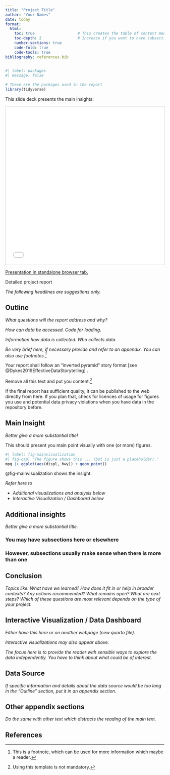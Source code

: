 ```yaml
---
title: "Project Title"
author: "Your Names"
date: today
format: 
  html:
    toc: true                   # This creates the table of context menu
    toc-depth: 2                # Increase if you want to have subsections in the table of context menu
    number-sections: true
    code-fold: true
    code-tools: true
bibliography: references.bib
---
```


```r
#| label: packages
#| message: false

# These are the packages used in the report
library(tidyverse)
```


This slide deck presents the main insights:

```{=html}
<iframe class="slide-deck" style="border:1px solid lightgray;" width="100%" height="500" src="presentation.html"></iframe>
```

[Presentation in standalone browser tab.](presentation.html){.internal target="_blank"}

Detailed project report

*The following headlines are suggestions only.*

## Outline

*What questions will the report address and why?*

*How can data be accessed. Code for loading.*

*Information how data is collected. Who collects data.*

*Be very brief here, if necessary provide and refer to an appendix. You can also use footnotes.^[This is a footnote, which can be used for more information which maybe a reader.]*

Your report shall follow an "inverted pyramid" story format [see @Dykes2019EffectiveDataStorytelling] .

Remove all this text and put you content.^[Using this template is not mandatory.]

:::{.callout-note}
If the final report has sufficient quality, it can be published to the web directly from here. 
If you plan that, check for licences of usage for figures you use and potential data privacy violations when you have data in the repository before.
:::


## Main Insight

*Better give a more substantial title!*

This should present you main point visually with one (or more) figures.

```r
#| label: fig-mainvisualization
#| fig-cap: "The figure shows this ... (but is just a placeholder)."
mpg |> ggplot(aes(displ, hwy)) + geom_point()
```

@fig-mainvisualization shows the insight.

*Refer here to*

- *Additional visualizations and analysis below*
- *Interactive Visualization / Dashboard below*

## Additional insights

*Better give a more substantial title.*

### You may have subsections here or elsewhere

### However, subsections usually make sense when there is more than one

## Conclusion

*Topics like: What have we learned? How does it fit in or help in broader contexts? Any actions recommended? What remains open? What are next steps? Which of these questions are most relevant depends on the type of your project.*

## Interactive Visualization / Data Dashboard {.appendix}

*Either have this here or on another webpage (new quarto file).*

*Interactive visualizations may also appear above.* 

*The focus here is to provide the reader with sensible ways to explore the data independently. You have to think about what could be of interest.*




## Data Source {.appendix}

*If specific information and details about the data source would be too long in the "Outline" section, put it in an appendix section.* 

## Other appendix sections {.appendix}

*Do the same with other text which distracts the reading of the main text. *

## References {.unnumbered .appendix}

::: {#refs}
:::
